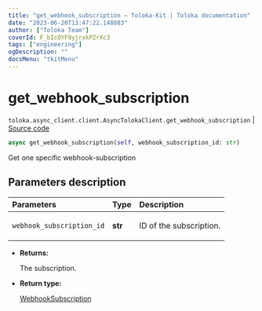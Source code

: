 ```yaml
---
title: "get_webhook_subscription — Toloka-Kit | Toloka documentation"
date: "2023-06-20T13:47:22.148083"
author: ["Toloka Team"]
coverId: F_bIcOYF9yjrxkPZrXc3
tags: ["engineering"]
ogDescription: ""
docsMenu: "tkitMenu"
---
```


# get_webhook_subscription

`toloka.async_client.client.AsyncTolokaClient.get_webhook_subscription` | [Source code](https://github.com/Toloka/toloka-kit/blob/v1.2.0/src/async_client/client.py#L0)

```python
async get_webhook_subscription(self, webhook_subscription_id: str)
```

Get one specific webhook-subscription

## Parameters description

| Parameters | Type | Description |
| :----------| :----| :-----------|
`webhook_subscription_id`|**str**|<p>ID of the subscription.</p>

* **Returns:**

  The subscription.

* **Return type:**

  [WebhookSubscription](/docs/toloka-kit/reference/toloka.client.webhook_subscription.WebhookSubscription)
